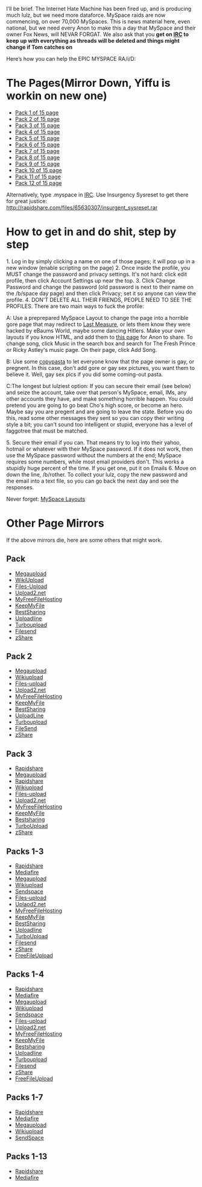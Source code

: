 I’ll be brief. The Internet Hate Machine has been fired up, and is producing much lulz, but we need more dataforce. MySpace raids are now commencing, on over 70,000 MySpaces. This is news material here, even national, but we need every Anon to make this a day that MySpace and their owner Fox News, will NEVAR FORGAT. We also ask that you '''get on [[IRC]] to keep up with everything as threads will be deleted and things might change if Tom catches on'''


Here’s how you can help the EPIC MYSPACE RA/i/D: 

=The Pages(Mirror Down, Yiffu is workin on new one)=
* [http://trapezoid.ulmb.com/operation.myspays.release.pack.1.of.15.html Pack 1 of 15 page]
* [http://trapezoid.ulmb.com/operation.myspays.release.pack.2.of.15.html Pack 2 of 15 page]
* [http://trapezoid.ulmb.com/operation.myspays.release.pack.3.of.15.html Pack 3 of 15 page]
* [http://trapezoid.ulmb.com/operation.myspays.release.pack.4.of.15.html Pack 4 of 15 page]
* [http://trapezoid.ulmb.com/operation.myspays.release.pack.5.of.15.html Pack 5 of 15 page]
* [http://trapezoid.ulmb.com/operation.myspays.release.pack.6.of.15.html Pack 6 of 15 page]
* [http://trapezoid.ulmb.com/operation.myspays.release.pack.7.of.15.html Pack 7 of 15 page]
* [http://trapezoid.ulmb.com/operation.myspays.release.pack.8.of.15.html Pack 8 of 15 page]
* [http://trapezoid.ulmb.com/operation.myspays.release.pack.9.of.15.html Pack 9 of 15 page]
* [http://trapezoid.ulmb.com/operation.myspays.release.pack.10.of.15.html Pack 10 of 15 page]
* [http://trapezoid.ulmb.com/operation.myspays.release.pack.11.of.15.html Pack 11 of 15 page]
* [http://trapezoid.ulmb.com/operation.myspays.release.pack.12.of.15.html Pack 12 of 15 page]


Alternatively, type .myspace in [[IRC]]. Use Insurgency Sysreset to get there for great justice: http://rapidshare.com/files/65630307/insurgent_sysreset.rar

=How to get in and do shit,  step by step=

1. Log in by simply clicking a name on one of those pages; it will pop up in a new window (enable scripting on the page)
2. Once inside the profile, you MUST change the password and privacy settings. It's not hard: click edit profile, then click Account Settings up near the top.
3. Click Change Password and change the password (old password is next to their name on the /b/space day page) and then click Privacy; set it so anyone can view the profile.
4. DON'T DELETE ALL THEIR FRIENDS, PEOPLE NEED TO SEE THE PROFILES. There are two main ways to fuck the profile:

A: Use a preprepared MySpace Layout to change the page into a horrible gore page that may redirect to [[Last Measure]], or lets them know they were hacked by eBaums World, maybe some dancing Hitlers. Make your own layouts if you know HTML, and add them to [[Myspace Layouts|this page]] for Anon to share. To change song, click Music in the search box and search for The Fresh Prince or Ricky Astley's music page. On their page, click Add Song. 

B: Use some [[copypasta]] to let everyone know that the page owner is gay, or pregnent. In this case, don't add gore or gay sex pictures, you want them to believe it. Well, gay sex pics if you did some coming-out pasta. 

C:The longest but lulziest option: If you can secure their email (see below) and seize the account, take over that person's MySpace, email, IMs, any other accounts they have, and make something horrible happen. You could pretend you are going to go beat Cho's high score, or become an hero. Maybe say you are pregent and are going to leave the state. Before you do this, read some other messages they sent so you can copy their writing style a bit; you can't sound too intelligent or stupid, everyone has a level of faggotree that must be matched.

5. Secure their email if you can. That means try to log into their yahoo, hotmail or whatever with their MySpace password. If it does not work, then use the MySpace password without the numbers at the end; MySpace requires some numbers, while most email providers don't. This works a stupidly huge percent of the time. If you get one, put it on Emails
6. Move on down the line, /b/rother. To collect your lulz, copy the new password and the email into a text file, so you can go back the next day and see the responses.


Never forget: [[MySpace Layouts]]

=Other Page Mirrors=
If the above mirrors die, here are some others that might work.

==Pack==
* [http://www.megaupload.com/?d=X5K3A1FH Megaupload]
* [http://www.wikiupload.com/download_page.php?id=214254 WikiUpload]
* [http://files-upload.com/files/583382/operation.myspays.release.pack.1.of.15.rar Files-Upload]
* [http://upload2.net/page/download/I3m5Vz8ljsWH6x7/operation.myspays.release.pack.1.of.15.rar.html Upload2.net]
* [http://myfreefilehosting.com/f/f9b948e245_0.33MB MyFreeFileHosting]
* [http://www.keepmyfile.com/download/69510f1949766 KeepMyFile]
* [http://www.bestsharing.com/files/61N7as354754/peration.myspays.release.pack.1.of.15.rar.html BestSharing]
* [http://uploadline.com/files/1597444/operation.myspays.release.pack.1.of.15.rar.html Uploadline]
* [http://d.turboupload.com/d/2113472/operation.myspays.release.pack.1.of.15.rar.html Turboupload]
* [http://www.filesend.net/download.php?f=bad0826cf56757986d9aba6570b74c12 Filesend]
* [http://www.zshare.net/download/44743012325ed4/ zShare]

==Pack 2==
* [http://www.megaupload.com/?d=MVWTF62Y Megaupload]
* [http://www.wikiupload.com/download_page.php?id=214255 Wikiupload]
* [http://files-upload.com/files/583385/operation.myspays.release.pack.2.of.15.rar Files-upload]
* [http://upload2.net/page/download/bf1JXHHTvZnkWVx/operation.myspays.release.pack.2.of.15.rar.html Upload2.net]
* [http://myfreefilehosting.com/f/85da0c8711_0.33MB MyFreeFileHosting]
* [http://www.keepmyfile.com/download/4f9e3c1949765 KeepMyFile]
* [http://www.bestsharing.com/files/LPAFT354755/operation.myspays.release.pack.2.of.15.rar.html BestSharing]
* [http://uploadline.com/files/7458984/operation.myspays.release.pack.2.of.15.rar.html UploadLine]
* [http://d.turboupload.com/d/2113473/operation.myspays.release.pack.2.of.15.rar.html Turboupload]
* [http://www.filesend.net/download.php?f=adff469a525eed19c9cd3a9f79acb23e FileSend]
* [http://www.zshare.net/download/4474319977d0e1/ zShare]

==Pack 3==
* [http://rapidshare.com/files/65428943/operation.myspays.release.pack.3.of.15.rar.html Rapidshare]
* [http://www.megaupload.com/?d=TT8NXSNG Megaupload]
* [http://rs208.rapidshare.com/files/65428943/operation.myspays.release.pack.3.of.15.rar Rapidshare]
* [http://www.wikiupload.com/download_page.php?id=214256 Wikiupload]
* [http://files-upload.com/files/583455/operation.myspays.release.pack.3.of.15.rar Files-upload]
* [http://upload2.net/page/download/AsDEVLc4woVA9MM/operation.myspays.release.pack.3.of.15.rar.html Upload2.net]
* [http://myfreefilehosting.com/f/7be77b577f_0.33MB MyFreeFileHosting]
* [http://www.keepmyfile.com/download/6ec11e1949852 KeepMyFile]
* [http://bestsharing.com/upload?type=default_fin&up_id=70691864513ebf188d9791a8c3ad1502&s_1=IAc6354776 Bestsharing]
* [http://d.turboupload.com/d/2113550/operation.myspays.release.pack.3.of.15.rar.html TurboUpload]
* [http://www.zshare.net/download/44750713e90506/ zShare]

==Packs 1-3==
* [http://rapidshare.com/files/65446727/Myspays.Release.Packs.1.to.3-Luk0r.zip.html Rapidshare]
* [http://www.mediafire.com/?1tlgammim1n Mediafire]
* [http://www.megaupload.com/?d=WTPNT3KW Megaupload]
* [http://www.wikiupload.com/download_page.php?id=214259 Wikiupload]
* [http://www.sendspace.com/file/juw0hu Sendspace]
* [http://files-upload.com/files/583520/Myspays.Release.Packs.1.to.3-Luk0r.zip Files-upload]
* [http://upload2.net/page/download/MY7xPfq0GEOmrpI/Myspays.Release.Packs.1.to.3-Luk0r.zip.html Uplaod2.net]
* [http://myfreefilehosting.com/f/6e0703a576_1MB MyFreeFileHosting]
* [http://www.keepmyfile.com/download/16ca891949878 KeepMyFile]
* [http://www.bestsharing.com/files/j9h0NYX354808/Myspays.Release.Packs.1.to.3-Luk0r.zip.html BestSharing]
* [http://uploadline.com/files/9508833/Myspays.Release.Packs.1.to.3_Luk0r.zip.html Uploadline]
* [http://d.turboupload.com/d/2113627/Myspays.Release.Packs.1.to.3-Luk0r.zip.html TurboUpload]
* [http://www.filesend.net/download.php?f=0ecb0610e0dfa47b8fb2d6aee16dd5bd Filesend]
* [http://www.zshare.net/download/4475966fa14ef7/ zShare]
* [http://www.freefileupload.net/file.php?file=files/271007/1193447515/Myspays.Release.Packs.1.to.3-Luk0r.zip FreeFileUpload]

==Packs 1-4==
* [http://rapidshare.com/files/65458182/Myspays.Release.Packs.1.to.4-Luk0r.zip.html Rapidshare]
* [http://www.mediafire.com/?d3zhoty01xc Mediafire]
* [http://www.megaupload.com/?d=BXM2TRCP Megaupload]
* [http://www.wikiupload.com/download_page.php?id=214264 Wikiupload]
* [http://www.sendspace.com/file/2c8427 Sendspace]
* [http://files-upload.com/files/583590/Myspays.Release.Packs.1.to.4-Luk0r.zip Files-upload]
* [http://upload2.net/page/download/9f9Agh3knxYEuGw/Myspays.Release.Packs.1.to.4-Luk0r.zip.html Upload2.net]
* [http://myfreefilehosting.com/f/9f0dad43dc_1.34MB MyFreeFileHosting]
* [http://www.keepmyfile.com/download/d26bf01949920 KeepMyFile]
* [http://www.bestsharing.com/files/DUiAJy5354856/Myspays.Release.Packs.1.to.4-Luk0r.zip.html Bestsharing]
* [http://uploadline.com/files/2647862/Myspays.Release.Packs.1.to.4_Luk0r.zip.html Uploadline]
* [http://d.turboupload.com/d/2113752/Myspays.Release.Packs.1.to.4-Luk0r.zip.html Turboupload]
* [http://www.filesend.net/download.php?f=84e137d4872ec2fb1a42851af0ac4c66 Filesend]
* [http://www.zshare.net/download/4475966fa14ef7/ zShare]
* [http://www.freefileupload.net/file.php?file=files/271007/1193457759/Myspays.Release.Packs.1.to.4-Luk0r.zip FreeFileUpload]

==Packs 1-7==
* [http://rapidshare.com/files/65707188/Myspays.Release.Packs.1.to.7-Luk0r.zip.html Rapidshare]
* [http://http://www.mediafire.com/?50myjjiygz0 Mediafire]
* [http://www.megaupload.com/?d=WC041U1R Megaupload]
* [http://www.wikiupload.com/download_page.php?id=214710 Wikiupload]
* [http://www.sendspace.com/file/oeamnf SendSpace]

==Packs 1-13==
* [http://rapidshare.com/files/70029148/Myspays.Release.Packs.1.to.13.v2-Ebaumsworld.rar.html Rapidshare]
* [http://www.mediafire.com/?awdan1egxwt Mediafire]
